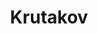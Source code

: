 ---
slug: krutakov
link: /projects/krutakov/
category: 'projects'
title: Krutakov
publicData: Sep 11th 2020
pagesCount: 6
pages: 
    - page:
        - image: ../../assets/images/projects/project-200-krutakov/krutakov-0.png
        - title: Главная,
    - page:
        - image: ../../assets/images/projects/project-200-krutakov/krutakov-1.png
        - title: Список-статей,
    - page:
        - image: ../../assets/images/projects/project-200-krutakov/krutakov-2.png
        - title: Статья,
    - page:
        - image: ../../assets/images/projects/project-200-krutakov/krutakov-3.png
        - title: Об авторе,
    - page:
        - image: ../../assets/images/projects/project-200-krutakov/krutakov-4.png
        - title: Видео,
    - page:
        - image: ../../assets/images/projects/project-200-krutakov/krutakov-5.png
        - title: Контакт
sortIdx: 200
---